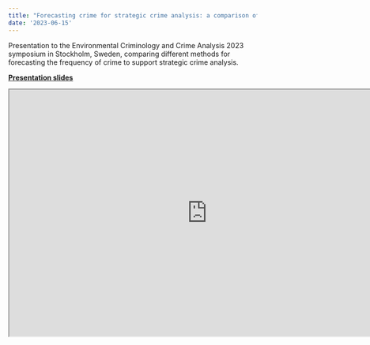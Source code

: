 ```yaml
---
title: "Forecasting crime for strategic crime analysis: a comparison of methods"
date: '2023-06-15'
---
```


Presentation to the Environmental Criminology and Crime Analysis 2023 symposium in Stockholm, Sweden, comparing different methods for forecasting the frequency of crime to support strategic crime analysis.

[**Presentation slides**](https://lesscrime.info/slides/ecca-2023/)

```{=html}
<iframe width="800" height="500" src="https://lesscrime.info/slides/ecca-2023/"></iframe>
```
